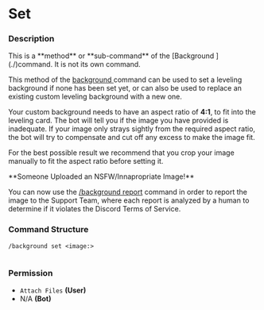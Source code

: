 # Set

### Description

<Callout type="warning">
This is a **method** or **sub-command** of the [Background ](./)command. It is not its own command.
</Callout>

This method of the [background ](./)command can be used to set a leveling background if none has been set yet, or can also be used to replace an existing custom leveling background with a new one.

Your custom background needs to have an aspect ratio of **4:1**, to fit into the leveling card. The bot will tell you if the image you have provided is inadequate. If your image only strays sightly from the required aspect ratio, the bot will try to compensate and cut off any excess to make the image fit.

For the best possible result we recommend that you crop your image manually to fit the aspect ratio before setting it.

<Callout type="warning">
**Someone Uploaded an NSFW/Innapropriate Image!**

You can now use the [/background report](report.md) command in order to report the image to the Support Team, where each report is analyzed by a human to determine if it violates the Discord Terms of Service.
</Callout>

### Command Structure

```
/background set <image:>
```

<figure><img src="https://i.imgur.com/troyBAc.png" alt=""><figcaption></figcaption></figure>

### **Permission**

* `Attach Files` **(User)**
* N/A **(Bot)**
